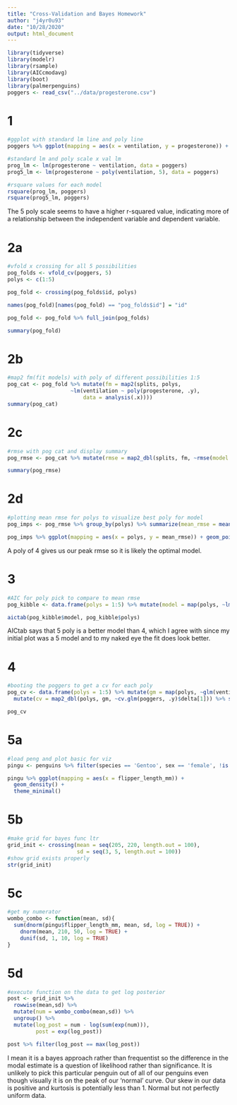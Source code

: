 ```yaml
---
title: "Cross-Validation and Bayes Homework"
author: "j4yr0u93"
date: "10/28/2020"
output: html_document
---
```


```r
library(tidyverse)
library(modelr)
library(rsample)
library(AICcmodavg)
library(boot)
library(palmerpenguins)
poggers <- read_csv("../data/progesterone.csv")
```

# 1
```r
#ggplot with standard lm line and poly line
poggers %>% ggplot(mapping = aes(x = ventilation, y = progesterone)) + geom_point() + stat_smooth(method = "lm", formula = y ~ poly(x,3), color = 'purple', alpha = 0.2, fill = 'blue') + stat_smooth(method = "lm", formula = y ~ x, color = 'orange', alpha = 0.2, fill = 'yellow')

#standard lm and poly scale x val lm
prog_lm <- lm(progesterone ~ ventilation, data = poggers)
prog5_lm <- lm(progesterone ~ poly(ventilation, 5), data = poggers)

#rsquare values for each model
rsquare(prog_lm, poggers)
rsquare(prog5_lm, poggers)
```

The 5 poly scale seems to have a higher r-squared value, indicating more of a relationship between the independent variable and dependent variable. \

# 2a
```r
#vfold x crossing for all 5 possibilities
pog_folds <- vfold_cv(poggers, 5)
polys <- c(1:5)

pog_fold <- crossing(pog_folds$id, polys)

names(pog_fold)[names(pog_fold) == "pog_folds$id"] = "id"

pog_fold <- pog_fold %>% full_join(pog_folds)

summary(pog_fold)
```

# 2b
```r
#map2 fm(fit models) with poly of different possibilities 1:5
pog_cat <- pog_fold %>% mutate(fm = map2(splits, polys,
                    ~lm(ventilation ~ poly(progesterone, .y), 
                        data = analysis(.x))))
summary(pog_cat)
```

# 2c
```r
#rmse with pog cat and display summary
pog_rmse <- pog_cat %>% mutate(rmse = map2_dbl(splits, fm, ~rmse(model = .y, data = assessment(.x))))

summary(pog_rmse)
```

# 2d
```r
#plotting mean rmse for polys to visualize best poly for model
pog_imps <- pog_rmse %>% group_by(polys) %>% summarize(mean_rmse = mean(rmse)) %>% ungroup() 

pog_imps %>% ggplot(mapping = aes(x = polys, y = mean_rmse)) + geom_point() + geom_line() + theme_minimal()
```
A poly of 4 gives us our peak rmse so it is likely the optimal model.

# 3
```r
#AIC for poly pick to compare to mean rmse
pog_kibble <- data.frame(polys = 1:5) %>% mutate(model = map(polys, ~lm(ventilation ~ poly(progesterone, .x), data = poggers)))

aictab(pog_kibble$model, pog_kibble$polys)
```
AICtab says that 5 poly is a better model than 4, which I agree with since my initial plot was a 5 model and to my naked eye the fit does look better.

# 4
```r
#booting the poggers to get a cv for each poly
pog_cv <- data.frame(polys = 1:5) %>% mutate(gm = map(polys, ~glm(ventilation ~ poly(progesterone, .x), data = poggers))) %>%
  mutate(cv = map2_dbl(polys, gm, ~cv.glm(poggers, .y)$delta[1])) %>% select(polys, cv)

pog_cv
```

# 5a

```r
#load peng and plot basic for viz
pingu <- penguins %>% filter(species == 'Gentoo', sex == 'female', !is.na(flipper_length_mm))

pingu %>% ggplot(mapping = aes(x = flipper_length_mm)) +
  geom_density() +
  theme_minimal()
```

# 5b
```r
#make grid for bayes func ltr
grid_init <- crossing(mean = seq(205, 220, length.out = 100),
                      sd = seq(3, 5, length.out = 100))
#show grid exists properly
str(grid_init)
```

# 5c
```r
#get my numerator
wombo_combo <- function(mean, sd){
  sum(dnorm(pingu$flipper_length_mm, mean, sd, log = TRUE)) +
    dnorm(mean, 210, 50, log = TRUE) +
    dunif(sd, 1, 10, log = TRUE)
}
```

# 5d
```r
#execute function on the data to get log posterior
post <- grid_init %>%
  rowwise(mean,sd) %>%
  mutate(num = wombo_combo(mean,sd)) %>%
  ungroup() %>%
  mutate(log_post = num - log(sum(exp(num))),
         post = exp(log_post))

post %>% filter(log_post == max(log_post))
```

I mean it is a bayes approach rather than frequentist so the difference in the modal estimate is a question of likelihood rather than significance. It is unlikely to pick this particular penguin out of all of our penguins even though visually it is on the peak of our 'normal' curve. Our skew in our data is positive and kurtosis is potentially less than 1. Normal but not perfectly uniform data.
